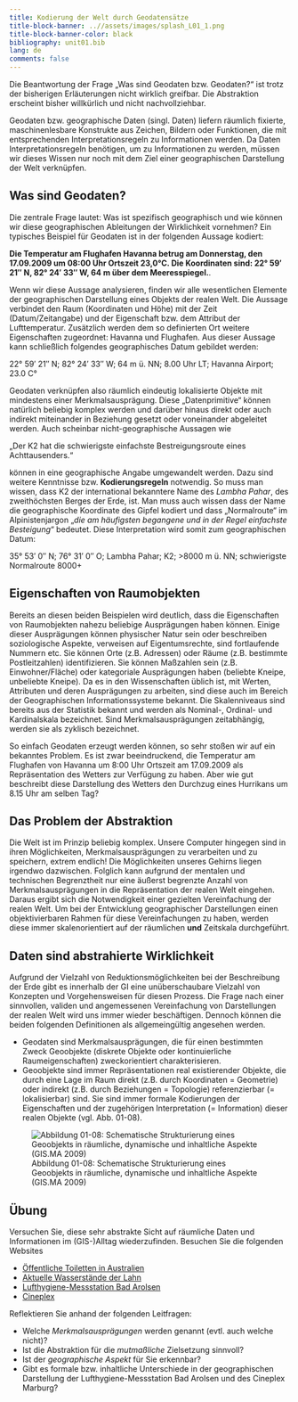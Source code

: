 ```yaml
---
title: Kodierung der Welt durch Geodatensätze
title-block-banner: ..//assets/images/splash_L01_1.png
title-block-banner-color: black
bibliography: unit01.bib
lang: de
comments: false
---
```



Die Beantwortung der Frage „Was sind Geodaten bzw. Geodaten?“ ist trotz der bisherigen Erläuterungen nicht wirklich greifbar. Die Abstraktion erscheint bisher willkürlich und nicht nachvollziehbar.

Geodaten bzw. geographische Daten (singl. Daten) liefern räumlich fixierte, maschinenlesbare Konstrukte aus Zeichen, Bildern oder Funktionen, die mit entsprechenden Interpretationsregeln zu Informationen werden. Da Daten Interpretationsregeln benötigen, um zu Informationen zu werden, müssen wir dieses Wissen nur noch mit dem Ziel einer geographischen Darstellung der Welt verknüpfen.

## Was sind Geodaten?
Die zentrale Frage lautet: Was ist spezifisch geographisch und wie können wir diese geographischen Ableitungen der Wirklichkeit vornehmen? Ein typisches Beispiel für Geodaten ist in der folgenden Aussage kodiert:

**Die Temperatur am Flughafen Havanna betrug am Donnerstag, den 17.09.2009 um 08:00 Uhr Ortszeit 23,0°C. Die Koordinaten sind: 22° 59′ 21″ N, 82° 24′ 33″ W, 64 m über dem Meeresspiegel.**.

Wenn wir diese Aussage analysieren, finden wir alle wesentlichen Elemente der geographischen Darstellung eines Objekts der realen Welt. Die Aussage verbindet den Raum (Koordinaten und Höhe) mit der Zeit (Datum/Zeitangabe) und der Eigenschaft bzw. dem Attribut der Lufttemperatur. Zusätzlich werden dem so definierten Ort weitere Eigenschaften zugeordnet: Havanna und Flughafen. Aus dieser Aussage kann schließlich folgendes geographisches Datum gebildet werden:

::: {.callout-note title="Kodierter Geodatensatz" icon="false" appearance="simple"}
22° 59′ 21″ N; 82° 24′ 33″ W; 64 m ü. NN; 8.00 Uhr LT; Havanna Airport; 23.0 C°
:::

Geodaten verknüpfen also räumlich eindeutig lokalisierte Objekte mit mindestens einer Merkmalsausprägung. Diese „Datenprimitive“ können natürlich beliebig komplex werden und darüber hinaus direkt oder auch indirekt miteinander in Beziehung gesetzt oder voneinander abgeleitet werden. Auch scheinbar nicht-geographische Aussagen wie

„Der K2 hat die schwierigste einfachste Bestreigungsroute eines Achttausenders.“

können in eine geographische Angabe umgewandelt werden. Dazu sind weitere Kenntnisse bzw. **Kodierungsregeln** notwendig. So muss man wissen, dass K2 der international bekanntere Name des *Lambha Pahar*, des zweithöchsten Berges der Erde, ist. Man muss auch wissen dass der Name die geographische Koordinate des Gipfel kodiert und dass „Normalroute“ im Alpinistenjargon „*die am häufigsten begangene und in der Regel einfachste Besteigung*“ bedeutet. Diese Interpretation wird somit zum geographischen Datum:

::: {.callout-note title="Kodierter Geodatensatz" icon="false" appearance="simple"}
35° 53′ 0″ N; 76° 31′ 0″ O; Lambha Pahar; K2; >8000 m ü. NN; schwierigste Normalroute 8000+
:::

## Eigenschaften von Raumobjekten
Bereits an diesen beiden Beispielen wird deutlich, dass die Eigenschaften von Raumobjekten nahezu beliebige Ausprägungen haben können. Einige dieser Ausprägungen können physischer Natur sein oder beschreiben soziologische Aspekte, verweisen auf Eigentumsrechte, sind fortlaufende Nummern etc. Sie können Orte (z.B. Adressen) oder Räume (z.B. bestimmte Postleitzahlen) identifizieren. Sie können Maßzahlen sein (z.B. Einwohner/Fläche) oder kategoriale Ausprägungen haben (beliebte Kneipe, unbeliebte Kneipe). Da es in den Wissenschaften üblich ist, mit Werten, Attributen und deren Ausprägungen zu arbeiten, sind diese auch im Bereich der Geographischen Informationssysteme bekannt. Die Skalenniveaus sind bereits aus der Statistik bekannt und werden als Nominal-, Ordinal- und Kardinalskala bezeichnet. Sind Merkmalsausprägungen zeitabhängig, werden sie als zyklisch bezeichnet.

So einfach Geodaten erzeugt werden können, so sehr stoßen wir auf ein bekanntes Problem. Es ist zwar beeindruckend, die Temperatur am Flughafen von Havanna um 8:00 Uhr Ortszeit am 17.09.2009 als Repräsentation des Wetters zur Verfügung zu haben. Aber wie gut beschreibt diese Darstellung des Wetters den Durchzug eines Hurrikans um 8.15 Uhr am selben Tag?

## Das Problem der Abstraktion
Die Welt ist im Prinzip beliebig komplex. Unsere Computer hingegen sind in ihren Möglichkeiten, Merkmalsausprägungen zu verarbeiten und zu speichern, extrem endlich!  Die Möglichkeiten unseres Gehirns liegen irgendwo dazwischen. Folglich kann aufgrund der mentalen und technischen Begrenztheit nur eine äußerst begrenzte Anzahl von Merkmalsausprägungen in die Repräsentation der realen Welt eingehen. Daraus ergibt sich die Notwendigkeit einer gezielten Vereinfachung der realen Welt. Um bei der Entwicklung geographischer Darstellungen einen objektivierbaren Rahmen für diese Vereinfachungen zu haben, werden diese immer skalenorientiert auf der räumlichen **und** Zeitskala durchgeführt.


## Daten sind abstrahierte Wirklichkeit

Aufgrund der Vielzahl von Reduktionsmöglichkeiten bei der Beschreibung der Erde gibt es innerhalb der GI eine unüberschaubare Vielzahl von Konzepten und Vorgehensweisen für diesen Prozess. Die Frage nach einer sinnvollen, validen und angemessenen Vereinfachung von Darstellungen der realen Welt wird uns immer wieder beschäftigen. Dennoch können die beiden folgenden Definitionen als allgemeingültig angesehen werden.


::: {.callout-tip icon="false" appearance="simple"}
- Geodaten sind Merkmalsausprägungen, die für einen bestimmten Zweck Geoobjekte (diskrete Objekte oder kontinuierliche Raumeigenschaften) zweckorientiert charakterisieren. 
- Geoobjekte sind immer Repräsentationen real existierender Objekte, die durch eine Lage im Raum direkt (z.B. durch Koordinaten = Geometrie) oder indirekt (z.B. durch Beziehungen = Topologie) referenzierbar (= lokalisierbar) sind. Sie sind immer formale Kodierungen der Eigenschaften und der zugehörigen Interpretation (= Information) dieser realen Objekte (vgl. Abb. 01-08).
:::

![Abbildung 01-08: Schematische Strukturierung eines Geoobjekts in räumliche, dynamische und inhaltliche Aspekte (GIS.MA 2009)](../assets/images/unit01/13898323961_21d8beca23_n.png)

## Übung

::: {.callout-tip icon="false" appearance="simple"}
Versuchen Sie, diese sehr abstrakte Sicht auf räumliche Daten und Informationen im (GIS-)Alltag wiederzufinden. Besuchen Sie die folgenden Websites

* [Öffentliche Toiletten in Australien](https://toiletmap.gov.au/)
* [Aktuelle Wasserstände der Lahn](http://www.wetterbote.de/wetter/pegel/lahn.htm)
* [Lufthygiene-Messstation Bad Arolsen](https://www.hlnug.de/messwerte/datenportal/messstelle/2/1/1406)
* [Cineplex](http://www.cineplex.de/kino/home/city32/)

Reflektieren Sie anhand der folgenden Leitfragen:

* Welche *Merkmalsausprägungen* werden genannt (evtl. auch welche nicht)?
* Ist die Abstraktion für die *mutmaßliche* Zielsetzung sinnvoll?
* Ist der *geographische Aspekt* für Sie erkennbar?
* Gibt es formale bzw. inhaltliche Unterschiede in der geographischen Darstellung der Lufthygiene-Messstation Bad Arolsen und des Cineplex Marburg?

:::

